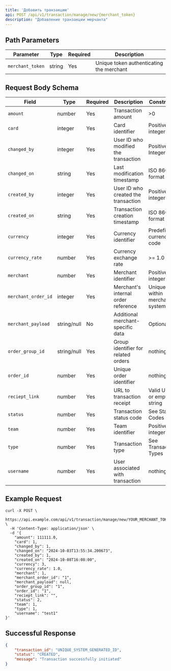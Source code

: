 ---
title: 'Добавить транзакцию'
api: POST /api/v1/transaction/manage/new/{merchant_token}
description: "Добавление транзакции мерчанта"
---

## Path Parameters
| Parameter | Type | Required | Description |
|-----------|------|----------|-------------|
```merchant_token```| string | Yes | Unique token authenticating the merchant|

## Request Body Schema
| Field | Type | Required | Description | Constrains |
|-------|------|----------|-------------|------------|
| ```amount``` | number  | Yes | Transaction amount | >0 |
| ```card``` | integer | Yes | Card identifier | Positive integer |
| ```changed_by``` | integer | Yes | User ID who modified the transaction | Positive Integer |
| ```changed_on``` | string  | Yes | Last modification timestamp | ISO 8601 format |
| ```created_by``` | integer | Yes | User ID who created the transaction | Positive integer |
| ```created_on``` | string  | Yes | Transaction creation timestamp | ISO 8601 format |
| ```currency``` | integer | Yes | Currency identifier | Predefined currency code |
| ```currency_rate``` | number  | Yes | Currency exchange rate | >= 1.0 |
| ```merchant``` | number  | Yes | Merchant identifier | Positive integer |
| ```merchant_order_id``` | integer | Yes | Merchant's internal order reference | Unique within merchant's system |
| ```merchant_payload``` | string/null | No | Additional merchant-specific data | Optional |
| ```order_group_id``` | string/null | Yes | Group identifier for related orders | nothing |
| ```order_id``` | number | Yes | Unique order identifier | nothing |
| ```reciept_link``` | number | Yes | URL to transaction receipt | Valid URL or empty string |
| ```status``` | number | Yes | Transaction status code | See Status Codes |
| ```team``` | number | Yes | Team identifier | Positive integer |
| ```type``` | number | Yes | Transaction type | See Transaction Types |
| ```username``` | number | Yes | User associated with transaction | nothing |

## Example Request
```cURL
curl -X POST \
  https://api.example.com/api/v1/transaction/manage/new/YOUR_MERCHANT_TOKEN \
  -H 'Content-Type: application/json' \
  -d '{
    "amount": 111111.0,
    "card": 1,
    "changed_by": 1,
    "changed_on": "2024-10-03T13:55:34.200673",
    "created_by": 1,
    "created_on": "2024-10-08T16:08:00",
    "currency": 3,
    "currency_rate": 1.0,
    "merchant": 1,
    "merchant_order_id": "1",
    "merchant_payload": null,
    "order_group_id": "1",
    "order_id": "1",
    "reciept_link": "",
    "status": 2,
    "team": 1,
    "type": 1,
    "username": "test1"
}'
```

## Successful Response
```json
{
    "transaction_id": "UNIQUE_SYSTEM_GENERATED_ID",
    "status": "CREATED",
    "message": "Transaction successfully initiated"
}
```
